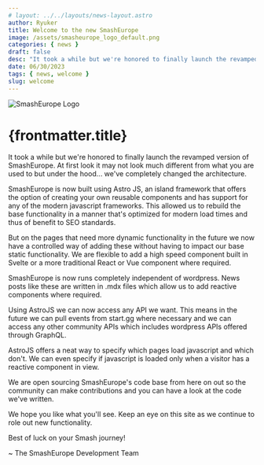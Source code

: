```yaml
---
# layout: ../../layouts/news-layout.astro
author: Ryuker
title: Welcome to the new SmashEurope 
image: /assets/smasheurope_logo_default.png
categories: { news }
draft: false
desc: "It took a while but we're honored to finally launch the revamped version of SmashEurope. Read on to learn more."
date: 06/30/2023
tags: { news, welcome } 
slug: welcome
---
```


![SmashEurope Logo]({frontmatter.image} "SmashEurope Logo") 
# {frontmatter.title}

It took a while but we're honored to finally launch the revamped version of SmashEurope. At first look it may not look much different from what you are used to but under the hood... we've completely changed the architecture. 

SmashEurope is now built using Astro JS, an island framework that offers the option of creating your own reusable components and has support for any of the modern javascript frameworks. This allowed us to rebuild the base functionality in a manner that's optimized for modern load times and thus of benefit to SEO standards. 

But on the pages that need more dynamic functionality in the future we now have a controlled way of adding these without having to impact our base static functionality. We are flexible to add a high speed component built in Svelte or a more traditional React or Vue component where required.

SmashEurope is now runs completely independent of wordpress. News posts like these are written in .mdx files which allow us to add reactive components where required. 

Using AstroJS we can now access any API we want. This means in the future we can pull events from start.gg where necessary and we can access any other community APIs which includes wordpress APIs offered through GraphQL.  

AstroJS offers a neat way to specify which pages load javascript and which don't. We can even specify if javascript is loaded only when a visitor has a reactive component in view.

We are open sourcing SmashEurope's code base from here on out so the community can make contributions and you can have a look at the code we've written.

We hope you like what you'll see. Keep an eye on this site as we continue to role out new functionality.

Best of luck on your Smash journey!

~ The SmashEurope Development Team



